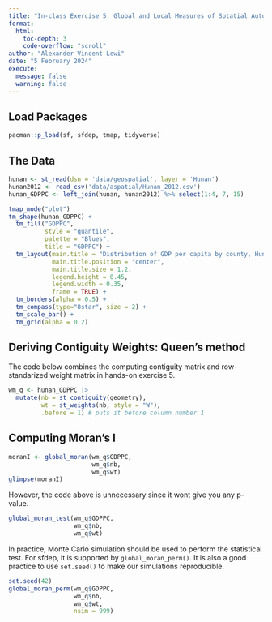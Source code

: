 ```yaml
---
title: "In-class Exercise 5: Global and Local Measures of Sptatial Autocorrelation - sfdep method"
format: 
  html:
    toc-depth: 3
    code-overflow: "scroll"
author: "Alexander Vincent Lewi"
date: "5 February 2024"
execute: 
  message: false
  warning: false
---
```


## Load Packages

```r
pacman::p_load(sf, sfdep, tmap, tidyverse)
```

## The Data

```r
hunan <- st_read(dsn = 'data/geospatial', layer = 'Hunan') 
hunan2012 <- read_csv('data/aspatial/Hunan_2012.csv')
hunan_GDPPC <- left_join(hunan, hunan2012) %>% select(1:4, 7, 15)
```

```r
tmap_mode("plot")
tm_shape(hunan_GDPPC) +
  tm_fill("GDPPC",
          style = "quantile",
          palette = "Blues",
          title = "GDPPC") +
  tm_layout(main.title = "Distribution of GDP per capita by county, Hunan Province",
            main.title.position = "center",
            main.title.size = 1.2,
            legend.height = 0.45,
            legend.width = 0.35,
            frame = TRUE) +
  tm_borders(alpha = 0.5) +
  tm_compass(type="8star", size = 2) +
  tm_scale_bar() +
  tm_grid(alpha = 0.2)

```

## Deriving Contiguity Weights: Queen's method

The code below combines the computing contiguity matrix and row-standarized weight matrix in hands-on exercise 5.

```r
wm_q <- hunan_GDPPC |>
  mutate(nb = st_contiguity(geometry),
         wt = st_weights(nb, style = "W"),
         .before = 1) # puts it before column number 1
```

## Computing Moran's I

```r
moranI <- global_moran(wm_q$GDPPC,
                       wm_q$nb,
                       wm_q$wt)
glimpse(moranI)
```

However, the code above is unnecessary since it wont give you any p-value.

```r
global_moran_test(wm_q$GDPPC,
                  wm_q$nb,
                  wm_q$wt)
```

In practice, Monte Carlo simulation should be used to perform the statistical test. For sfdep, it is supported by `global_moran_perm()`. It is also a good practice to use `set.seed()` to make our simulations reproducible.

```r
set.seed(42)
global_moran_perm(wm_q$GDPPC,
                  wm_q$nb,
                  wm_q$wt,
                  nsim = 999)
```
